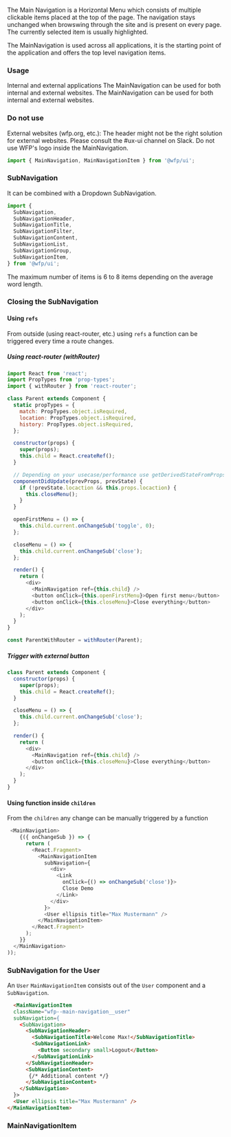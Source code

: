 The Main Navigation is a Horizontal Menu which consists of multiple
clickable items placed at the top of the page. The navigation stays
unchanged when browswing through the site and is present on every page.
The currently selected item is usually highlighted.

The MainNavigation is used across all applications, it is the starting point of the application and offers the top level navigation items.

### Usage


<List kind="bullet">
  <ListItem kind="checkmark">Internal and external applications</ListItem>
  <ListItem kind="checkmark">
    The MainNavigation can be used for both internal and external websites.
  </ListItem>
  <ListItem kind="checkmark">
    The MainNavigation can be used for both internal and external websites.
  </ListItem>
</List>

### Do not use

<List kind="bullet">
  <ListItem kind="cross">
    External websites (wfp.org, etc.): The header might not be the right
    solution for external websites. Please consult the #ux-ui channel on Slack.
  </ListItem>
  <ListItem kind="cross">
    Do not use WFP's logo inside the MainNavigation.
  </ListItem>
</List>

```js
import { MainNavigation, MainNavigationItem } from '@wfp/ui';
```

### SubNavigation

It can be combined with a Dropdown SubNavigation.

```js
import {
  SubNavigation,
  SubNavigationHeader,
  SubNavigationTitle,
  SubNavigationFilter,
  SubNavigationContent,
  SubNavigationList,
  SubNavigationGroup,
  SubNavigationItem,
} from '@wfp/ui';
```

The maximum number of items is 6 to 8 items depending on the average word length.

### Closing the SubNavigation

#### Using `refs`

From outside (using react-router, etc.) using `refs` a function can be triggered every time a route changes.

##### Using react-router (withRouter)

```js
import React from 'react';
import PropTypes from 'prop-types';
import { withRouter } from 'react-router';

class Parent extends Component {
  static propTypes = {
    match: PropTypes.object.isRequired,
    location: PropTypes.object.isRequired,
    history: PropTypes.object.isRequired,
  };

  constructor(props) {
    super(props);
    this.child = React.createRef();
  }

  // Depending on your usecase/performance use getDerivedStateFromProps instead
  componentDidUpdate(prevProps, prevState) {
    if (!prevState.locaction && this.props.locaction) {
      this.closeMenu();
    }
  }

  openFirstMenu = () => {
    this.child.current.onChangeSub('toggle', 0);
  };

  closeMenu = () => {
    this.child.current.onChangeSub('close');
  };

  render() {
    return (
      <div>
        <MainNavigation ref={this.child} />
        <button onClick={this.openFirstMenu}>Open first menu</button>
        <button onClick={this.closeMenu}>Close everything</button>
      </div>
    );
  }
}

const ParentWithRouter = withRouter(Parent);
```

##### Trigger with external button

```js
class Parent extends Component {
  constructor(props) {
    super(props);
    this.child = React.createRef();
  }

  closeMenu = () => {
    this.child.current.onChangeSub('close');
  };

  render() {
    return (
      <div>
        <MainNavigation ref={this.child} />
        <button onClick={this.closeMenu}>Close everything</button>
      </div>
    );
  }
}
```

#### Using function inside `children`

From the `children` any change can be manually triggered by a function

```js
 <MainNavigation>
    {({ onChangeSub }) => {
      return (
        <React.Fragment>
          <MainNavigationItem
            subNavigation={
              <div>
                <Link
                  onClick={() => onChangeSub('close')}>
                  Close Demo
                </Link>
              </div>
            }>
            <User ellipsis title="Max Mustermann" />
          </MainNavigationItem>
        </React.Fragment>
      );
    }}
  </MainNavigation>
));
```

### SubNavigation for the User

An `User` `MainNavigationItem` consists out of the `User` component and a `SubNavigation`.

```html
  <MainNavigationItem
  className="wfp--main-navigation__user"
  subNavigation={
    <SubNavigation>
      <SubNavigationHeader>
        <SubNavigationTitle>Welcome Max!</SubNavigationTitle>
        <SubNavigationLink>
          <Button secondary small>Logout</Button>
        </SubNavigationLink>
      </SubNavigationHeader>
      <SubNavigationContent>
       {/* Additional content */}
      </SubNavigationContent>
    </SubNavigation>
  }>
  <User ellipsis title="Max Mustermann" />
</MainNavigationItem>
```

### MainNavigationItem
